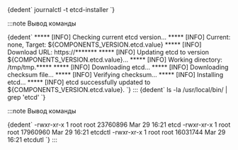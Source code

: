 
<CodeBlock language="bash">
  {dedent`
    journalctl -t etcd-installer
  `}
</CodeBlock>

:::note Вывод команды

<CodeBlock language="text">
  {dedent`
    ***** [INFO] Checking current etcd version...
    ***** [INFO] Current: none, Target: ${COMPONENTS_VERSION.etcd.value}
    ***** [INFO] Download URL: https://*******
    ***** [INFO] Updating etcd to version ${COMPONENTS_VERSION.etcd.value}...
    ***** [INFO] Working directory: /tmp/tmp.*****
    ***** [INFO] Downloading etcd...
    ***** [INFO] Downloading checksum file...
    ***** [INFO] Verifying checksum...
    ***** [INFO] Installing etcd...
    ***** [INFO] etcd successfully updated to ${COMPONENTS_VERSION.etcd.value}.
  `}
</CodeBlock>
:::

<CodeBlock language="bash">
  {dedent`
    ls -la /usr/local/bin/ | grep 'etcd'
  `}
</CodeBlock>

:::note Вывод команды

<CodeBlock language="text">
  {dedent`
    -rwxr-xr-x  1 root root  23760896 Mar 29 16:21 etcd
    -rwxr-xr-x  1 root root  17960960 Mar 29 16:21 etcdctl
    -rwxr-xr-x  1 root root  16031744 Mar 29 16:21 etcdutl
  `}
</CodeBlock>
:::
